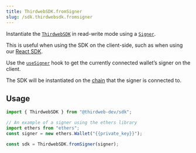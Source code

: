 ```yaml
---
title: ThirdwebSDK.fromSigner
slug: /sdk.thirdwebsdk.fromsigner
---
```


Instantiate the [`ThirdwebSDK`](/sdk.thirdwebsdk) in read-write mode using a [`Signer`](https://docs.ethers.org/v5/api/signer/).

This is useful when using the SDK on the client-side, such as when using our [React SDK](/react).

Use the [`useSigner`](/react/react.usesigner) hook to get the currently connected wallet&rsquo;s signer on the client.

The SDK will be instantiated on the [chain](/typescript/sdk.thirdwebsdk#chain-required) that the signer is connected to.

## Usage

```typescript
import { ThirdwebSDK } from "@thirdweb-dev/sdk";

// An example of a signer using the ethers library
import ethers from "ethers";
const signer = new ethers.Wallet("{{private_key}}");

const sdk = ThirdwebSDK.fromSigner(signer);
```
